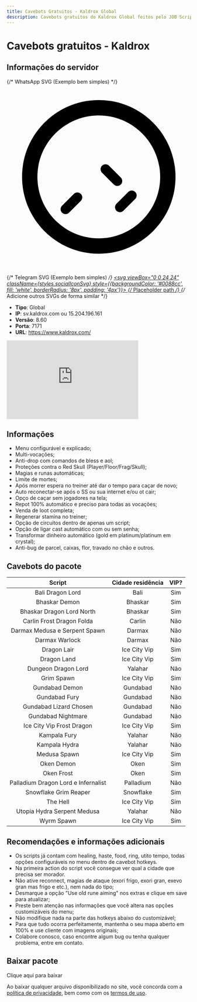 ```yaml
---
title: Cavebots Gratuitos - Kaldrox Global
description: Cavebots gratuitos do Kaldrox Global feitos pelo JOB Scripts.
---
```

# Cavebots gratuitos - Kaldrox
## Informações do servidor

<div className={styles.socialLinksContainer}>
  {/* WhatsApp SVG (Exemplo bem simples) */}
  <a href="https://wa.me/SEUNUMERO" target="_blank" rel="noopener noreferrer" className={styles.socialLink} title="WhatsApp">
    <svg viewBox="0 0 24 24" className={styles.socialIconSvg} style={{backgroundColor: '#25D366', fill: 'white', borderRadius: '8px', padding: '4px'}}>
      <path d="M16.75 13.96c.25.25.25.66 0 .91l-1.54 1.54c-.25.25-.66.25-.91 0s-.25-.66 0-.91l1.54-1.54c.25-.25.66-.25.91 0zm-3.42-3.42c-.25-.25-.66-.25-.91 0s-.25.66 0 .91l1.54 1.54c.25.25.66.25.91 0s.25-.66 0-.91l-1.54-1.54zm-3.67 3.67c.25.25.25.66 0 .91l-1.54 1.54c-.25.25-.66.25-.91 0s-.25-.66 0-.91l1.54-1.54c.25-.25.66-.25.91 0zM12 2C6.48 2 2 6.48 2 12s4.48 10 10 10 10-4.48 10-10S17.52 2 12 2zm0 18c-4.41 0-8-3.59-8-8s3.59-8 8-8 8 3.59 8 8-3.59 8-8 8z"/> {/* Placeholder path */}
    </svg>
  </a>

  {/* Telegram SVG (Exemplo bem simples) */}
  <a href="https://t.me/SEUUSUARIO" target="_blank" rel="noopener noreferrer" className={styles.socialLink} title="Telegram">
    <svg viewBox="0 0 24 24" className={styles.socialIconSvg} style={{backgroundColor: '#0088cc', fill: 'white', borderRadius: '8px', padding: '4px'}}>
      <path d="M9.78 18.65l.28-4.23.01-1.42c0-.16.05-.32.14-.45s.21-.23.36-.28l5.88-2.06c.27-.1.54.07.64.34.1.27-.07.54-.34.64l-4.93 1.73-1.49 4.84c-.05.16-.18.28-.34.33-.04.01-.08.02-.12.02-.13 0-.25-.06-.33-.17-.1-.13-.11-.3-.03-.44zM4.86 9.07L19.14 4.4c.3-.09.6.06.69.36.01.03.01.05.01.08l-3.52 12.11c-.09.3-.36.5-.66.5-.05 0-.09-.01-.14-.02L4.16 11.4c-.3-.09-.47-.39-.38-.69.07-.23.27-.39.5-.44h.08z"/> {/* Placeholder path */}
    </svg>
  </a>
  {/* Adicione outros SVGs de forma similar */}
</div>

- **Tipo**: Global
- **IP**: sv.kaldrox.com ou 15.204.196.161
- **Versão**: 8.60
- **Porta**: 7171
- **URL**: https://www.kaldrox.com/

<iframe width="360" height="215" src="https://www.youtube.com/embed/Yb-fXZC6xpI?si=o0i5T8uf95Nt_bs0" title="YouTube video player" frameborder="0" allow="accelerometer; autoplay; clipboard-write; encrypted-media; gyroscope; picture-in-picture; web-share" referrerpolicy="strict-origin-when-cross-origin" allowfullscreen></iframe>

## Informações
- Menu configurável e explicado;
- Multi-vocações;
- ​Anti-drop com comandos de bless e aol;
- Proteções contra o Red Skull (Player/Floor/Frag/Skull);
- Magias e runas automáticas;
- Limite de mortes;
- Após morrer espera no treiner até dar o tempo para caçar de novo;
- Auto reconectar-se após o SS ou sua internet e/ou ot cair;
- Opço de caçar sem jogadores na tela;
- Repot 100% automático e preciso para todas as vocações;
- Venda de loot completa;
- Regenerar stamina no treiner;
- Opção de circuitos dentro de apenas um script;
- Opção de ligar cast automático com ou sem senha;
- Transformar dinheiro automático (gold em platinum/platinum em crystal);
- Anti-bug de parcel, caixas, flor, travado no chão e outros.

## Cavebots do pacote
| Script                                           | Cidade residência      | VIP?          |
| :-----------------------------------------------: | :--------------------: | :-----------: |
| Bali Dragon Lord                                 | Bali                   | Sim           |
| Bhaskar Demon                                    | Bhaskar                | Sim           |
| Bhaskar Dragon Lord North                        | Bhaskar                | Sim           |
| Carlin Frost Dragon Folda                        | Carlin                 | Não           |
| Darmax Medusa e Serpent Spawn                    | Darmax                 | Não           |
| Darmax Warlock                                   | Darmax                 | Não           |
| Dragon Lair                                      | Ice City Vip           | Sim           |
| Dragon Land                                      | Ice City Vip           | Sim           |
| Dungeon Dragon Lord                              | Yalahar                | Não           |
| Grim Spawn                                       | Ice City Vip           | Sim           |
| Gundabad Demon                                   | Gundabad               | Não           |
| Gundabad Fury                                    | Gundabad               | Não           |
| Gundabad Lizard Chosen                           | Gundabad               | Não           |
| Gundabad Nightmare                               | Gundabad               | Não           |
| Ice City Vip Frost Dragon                        | Ice City Vip           | Sim           |
| Kampala Fury                                     | Yalahar                | Não           |
| Kampala Hydra                                    | Yalahar                | Não           |
| Medusa Spawn                                     | Ice City Vip           | Sim           |
| Oken Demon                                       | Oken                   | Sim           |
| Oken Frost                                       | Oken                   | Sim           |
| Palladium Dragon Lord e Infernalist              | Palladium              | Não           |
| Snowflake Grim Reaper                            | Snowflake              | Sim           |
| The Hell                                         | Ice City Vip           | Sim           |
| Utopia Hydra Serpent Medusa                      | Yalahar                | Não           |
| Wyrm Spawn                                       | Ice City Vip           | Sim           |

## Recomendações e informações adicionais
- Os scripts já contam com healing, haste, food, ring, utito tempo, todas opções configuráveis no menu dentro de cavebot hotkeys.
- Na primeira action do script você consegue ver qual a cidade que precisa ser morador.
- Não ative reconnect, magias de ataque (exori frigo, exori gran, exevo gran mas frigo e etc.), nem nada do tipo;
- Desmarque a opção "Use old rune aiming" nos extras e clique em save para atualizar;
- Preste bem atenção nas informações que você altera nas opções customizáveis do menu; 
- Não modifique nada na parte das hotkeys abaixo do customizável;
- Para que tudo ocorra perfeitamente, mantenha o seu mapa aberto em 100% e use cliente com imagens originais;
- Colabore conosco, caso encontre algum bug ou tenha qualquer problema, entre em contato.

## Baixar pacote


<Link className="button button--primary button--lg" to="/pagina-grande">
  Clique aqui para baixar
</Link>

Ao baixar qualquer arquivo disponibilizado no site, você concorda com a [política de privacidade](/legal/privacidade), bem como com os [termos de uso](/legal/termos).
